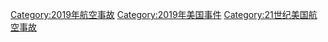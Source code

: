 [[Category:2019年航空事故|Category:2019年航空事故]]
[[Category:2019年美国事件|Category:2019年美国事件]]
[[Category:21世纪美国航空事故|Category:21世纪美国航空事故]]